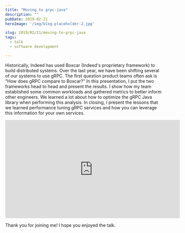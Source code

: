 ```yaml
---
title: "Moving to grpc-java"
description: ""
pubDate: 2019-02-21
heroImage: '/img/blog-placeholder-2.jpg'

slug: 2019/02/21/moving-to-grpc-java
tags:
  - talk
  - software development

---
```


<p>
  Historically, Indeed has used Boxcar (Indeed's proprietary framework) to build distributed systems.
  Over the last year, we have been shifting several of our systems to use gRPC.
  The first question product teams often ask is "How does gRPC compare to Boxcar?"
  In this presentation, I put the two frameworks head to head and present the results.
  I show how my team established some common workloads and gathered metrics to better inform other engineers.
  We learned a lot about how to optimize the gRPC Java library when performing this analysis.
  In closing, I present the lessons that we learned performance tuning gRPC services and how you can leverage this information for your own services.
</p>

<div style="text-align: center">
  <iframe width="560" height="315" src="https://www.youtube.com/embed/vFBuvWVIcYQ" frameborder="0" allow="accelerometer; autoplay; clipboard-write; encrypted-media; gyroscope; picture-in-picture" allowfullscreen></iframe>
</div>

<p>
  Thank you for joining me!
  I hope you enjoyed the talk.
</p>
